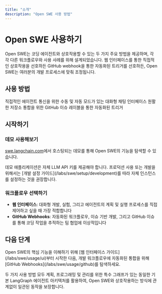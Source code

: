 ```yaml
---
title: "소개"
description: "Open SWE 사용 방법"
---
```


# Open SWE 사용하기

Open SWE는 코딩 에이전트와 상호작용할 수 있는 두 가지 주요 방법을 제공하며, 각각 다른 워크플로우와 사용 사례를 위해 설계되었습니다. 웹 인터페이스를 통한 직접적인 상호작용을 선호하든 GitHub webhook을 통한 자동화된 트리거를 선호하든, Open SWE는 여러분의 개발 프로세스에 맞춰 조정됩니다.

## 사용 방법

<CardGroup cols={2}>
  <Card title="웹 인터페이스" icon="browser" href="/labs/swe/usage/ui">
    직접적인 에이전트 통신을 위한 수동 및 자동 모드가 있는 대화형 채팅 인터페이스
  </Card>
  <Card title="GitHub Webhooks" icon="webhook" href="/labs/swe/usage/github">
    원활한 저장소 통합을 위한 GitHub 이슈 레이블을 통한 자동화된 트리거
  </Card>
</CardGroup>

## 시작하기

### 데모 사용해보기

[swe.langchain.com](https://swe.langchain.com)에서 호스팅되는 데모를 통해 Open SWE의 기능을 탐색할 수 있습니다.

<Note>
  데모 애플리케이션은 자체 LLM API 키를 제공해야 합니다. 프로덕션 사용 또는 개발을 위해서는 [개발 설정 가이드](/labs/swe/setup/development)를 따라 자체 인스턴스를 설정하는 것을 권장합니다.
</Note>

### 워크플로우 선택하기

- **웹 인터페이스**: 대화형 개발, 실험, 그리고 에이전트의 계획 및 실행 프로세스를 직접 제어하고 싶을 때 가장 적합합니다
- **GitHub Webhooks**: 자동화된 워크플로우, 이슈 기반 개발, 그리고 GitHub 이슈를 통해 코딩 작업을 추적하는 팀 협업에 이상적입니다

## 다음 단계

<Tip>
  Open SWE의 핵심 기능을 이해하기 위해 [웹 인터페이스 가이드](/labs/swe/usage/ui)부터 시작한 다음, 개발 워크플로우에 자동화된 통합을 위해 [GitHub Webhooks](/labs/swe/usage/github)를 탐색하세요.
</Tip>

두 가지 사용 방법 모두 계획, 프로그래밍 및 관리를 위한 특수 그래프가 있는 동일한 기본 LangGraph 에이전트 아키텍처를 활용하여, Open SWE와 상호작용하는 방식에 관계없이 일관된 동작을 보장합니다.